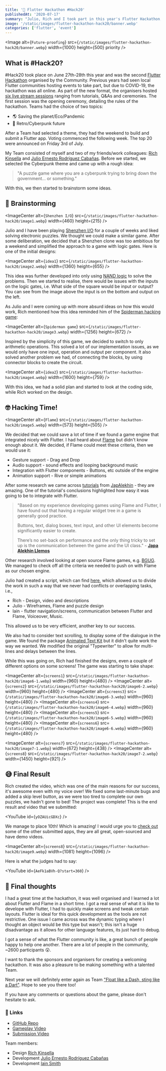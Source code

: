 ```yaml
---
title: '👾 Flutter Hackathon #Hack20'
publishedAt: '2020-07-17'
summary: "Julio, Rich and I took part in this year's Flutter Hackathon, #Hack20. Here is a recap of the event and the app we submitted."
image: '/static/images/flutter-hackathon-hack20/banner.webp'
categories: ['flutter', 'event']
---
```


<Image
  alt={`Future-proofing`}
  src={`/static/images/flutter-hackathon-hack20/banner.webp`}
  width={1000}
  height={500}
  priority
/>

## What is #Hack20?

\#Hack20 took place on June 27th-28th this year and was the second [Flutter Hackathon](https://flutterhackathon.com) organised by the Community. Previous years had seen local Flutter communities hosting events to take part, but due to COVID-19, the hackathon was all online. As part of the new format, the organisers hosted [six live stream sessions](https://www.youtube.com/playlist?list=PL4dBIh1xps-H4J3js_id4fnM8BcDqaRcV) ranging from tutorials, Q&As and ceremonies. The first session was the opening ceremony, detailing the rules of the hackathon. Teams had the choice of two topics:

- 🌎 Saving the planet/Eco/Pandemic
- 👾 Retro/Cyberpunk future

After a Team had selected a theme, they had the weekend to build and submit a Flutter app. Voting commenced the following week. The top 20 were announced on Friday 3rd of July.

My Team consisted of myself and two of my friends/work colleagues: [Rich Kinsella](https://twitter.com/RKTypeDesign) and [Julio Ernesto Rodríguez Cabañas](https://twitter.com/ernestoyaquello). Before we started, we selected the Cyberpunk theme and came up with a rough idea:

> "A puzzle game where you are a cyberpunk trying to bring down the government... or something."

With this, we then started to brainstorm some ideas.

## 🧠 Brainstorming

<ImageCenter
  alt={`Shenzhen I/O`}
  src={`/static/images/flutter-hackathon-hack20/image1.webp`}
  width={460}
  height={215}
/>

Julio and I have been playing [Shenzhen I/O](http://www.zachtronics.com/shenzhen-io/) for a couple of weeks and liked solving electronic puzzles. We thought we could make a similar game. After some deliberation, we decided that a Shenzhen clone was too ambitious for a weekend and simplified the approach to a game with logic gates. Here is one of the initial designs:

<ImageCenter
  alt={`idea1`}
  src={`/static/images/flutter-hackathon-hack20/image2.webp`}
  width={1360}
  height={655}
/>

This idea was further developed into only using [NAND logic](https://en.wikipedia.org/wiki/NAND_logic) to solve the problems. Then we started to realise, there would be issues with the inputs on the logic gates, i.e. What side of the square would be input or output? You can see from the image above the input is on the bottom and output on the left.

As Julio and I were coming up with more absurd ideas on how this would work, Rich mentioned how this idea reminded him of the [Spiderman hacking game](https://youtu.be/5MRiYFL6Kxk):

<ImageCenter
  alt={`Spiderman game`}
  src={`/static/images/flutter-hackathon-hack20/image3.webp`}
  width={1256}
  height={672}
/>

Inspired by the simplicity of this game, we decided to switch to only arithmetic operations. This solved a lot of our implementation issues, as we would only have one input, operation and output per component. It also solved another problem we had, of connecting the blocks, by using connector blocks to create the circuit.

<ImageCenter
  alt={`idea2`}
  src={`/static/images/flutter-hackathon-hack20/image4.webp`}
  width={1600}
  height={759}
/>

With this idea, we had a solid plan and started to look at the coding side, while Rich worked on the design.

## 🤓 Hacking Time!

<ImageCenter
  alt={`Flame`}
  src={`/static/images/flutter-hackathon-hack20/image5.webp`}
  width={573}
  height={505}
/>

We decided that we could save a lot of time if we found a game engine that integrated nicely with Flutter. I had heard about [Flame](https://github.com/flame-engine/flame) but didn't know enough about it. We decided, if Flame could meet these criteria, then we would use it:

- Gesture support - Drag and Drop
- Audio support - sound effects and looping background music
- Integration with Flutter components - Buttons, etc outside of the engine
- Animation support - Rive or simple animations

After some research we came across [tutorials](https://jap.alekhin.io/setup-widget-tree-flame-flutter-game) from [JapAlekhin](https://jap.alekhin.io/) - they are amazing. One of the tutorial's conclusions highlighted how easy it was going to be to integrate with Flutter.

> "Based on my experience developing games using Flame and Flutter, I have found out that having a regular widget tree in a game is generally good practice.
>
> Buttons, text, dialog boxes, text input, and other UI elements become significantly easier to create.
>
> There’s no set-back on performance and the only thing tricky to set up is the communication between the game and the UI class."
> \- [**Japa Alekhin Llemos**](https://jap.alekhin.io/setup-widget-tree-flame-flutter-game)

Other research involved looking at open source Flame games, e.g. [BGUG](https://github.com/fireslime/bgug). We managed to check off all the criteria we needed to push on with Flame as our chosen engine.

Julio had created a script, which can find [here](https://github.com/Float-like-a-dash-Sting-like-a-dart/GhostRigger/blob/master/ghost_rigger/Script.txt), which allowed us to divide the work in such a way that we never had conflicts or overlapping tasks, i.e.,

- Rich - Design, video and descriptions
- Julio - Wireframes, Flame and puzzle design
- Iain - flutter navigation/screens, communication between Flutter and Flame, Voiceover, Music.

This allowed us to be very efficient, another key to our success.

We also had to consider text scrolling, to display some of the dialogue in the game. We found the package [Animated Text Kit](https://pub.dev/packages/animated_text_kit) but it didn't quite work the way we wanted. We modified the original "Typewriter" to allow for multi-lines and delays between the lines.

While this was going on, Rich had finished the designs, even a couple of different options on some screens! The game was starting to take shape:

<ImageCenter
  alt={`screens1`}
  src={`/static/images/flutter-hackathon-hack20/image6-1.webp`}
  width={960}
  height={480}
/>
<ImageCenter
  alt={`screens2`}
  src={`/static/images/flutter-hackathon-hack20/image6-2.webp`}
  width={960}
  height={480}
/>
<ImageCenter
  alt={`screens3`}
  src={`/static/images/flutter-hackathon-hack20/image6-3.webp`}
  width={960}
  height={480}
/>
<ImageCenter
  alt={`screens4`}
  src={`/static/images/flutter-hackathon-hack20/image6-4.webp`}
  width={960}
  height={480}
/>
<ImageCenter
  alt={`screens5`}
  src={`/static/images/flutter-hackathon-hack20/image6-5.webp`}
  width={960}
  height={480}
/>
<ImageCenter
  alt={`screens6`}
  src={`/static/images/flutter-hackathon-hack20/image6-6.webp`}
  width={960}
  height={480}
/>
<Caption caption={`Some screens of the final game`} />

<ImageCenter
  alt={`screens7`}
  src={`/static/images/flutter-hackathon-hack20/image7-1.webp`}
  width={672}
  height={438}
/>
<ImageCenter
  alt={`screens8`}
  src={`/static/images/flutter-hackathon-hack20/image7-2.webp`}
  width={1450}
  height={921}
/>
<Caption
  caption={`Above are the connector block wireframes (left) and final designs (right). We had to keep a 1-pixel overlap to make the lines connect.`}
/>

## 😅 Final Result

Rich created the video, which was one of the main reasons for our success, it's awesome even with my voice over! We fixed some last-minute bugs and added a skip level button, as we were too tired to complete our own puzzles, we hadn't gone to bed! The project was complete! This is the end result and video that we submitted:

<YouTube id={`yOZAUicGDXc`} />

We manage to place 10th! Which is amazing! I would urge you to [check out](https://flutterhackathon.com/#/) some of the other submitted apps, they are all great, open-sourced and have demo videos.

<ImageCenter
  alt={`screens8`}
  src={`/static/images/flutter-hackathon-hack20/image9.webp`}
  width={1081}
  height={1096}
/>

Here is what the judges had to say:

<YouTube id={`AeFk1aBVh-Q?start=360`} />

## 🤔 Final thoughts

I had a great time at the hackathon, it was well organised and I learned a lot about Flutter and Flame in a short time. I got a real sense of what it is like to develope with Flutter, I had to quickly make screens and tweak certain layouts. Flutter is ideal for this quick development as the tools are not restrictive. One issue I came across was the dynamic typing where I thought an object would be this type but wasn't; this isn't a huge disadvantage as it allows for other language features, its just hard to debug.

I got a sense of what the Flutter community is like, a great bunch of people happy to help one another. There are a lot of people in the community, ~2600 participants 😲.

I want to thank the sponsors and organisers for creating a welcoming hackathon. It was also a pleasure to be making something with a talented Team.

Next year we will definitely enter again as Team ["Float like a Dash, sting like a Dart"](https://github.com/Float-like-a-dash-Sting-like-a-dart). Hope to see you there too!

If you have any comments or questions about the game, please don't hesitate to ask.

### 🔗 Links

- [GitHub Repo](https://github.com/Float-like-a-dash-Sting-like-a-dart/GhostRigger)
- [Gameplay Video](https://www.youtube.com/watch?v=UAqDUd7meUQ)
- [Submission Video](https://www.youtube.com/watch?v=yOZAUicGDXc)

Team members:

- Design [Rich Kinsella](https://twitter.com/rktypedesign?lang=en)
- Development [Julio Ernesto Rodríguez Cabañas](https://julioernesto.me/)
- Development [Iain Smith](https://iainsmith.me/)
